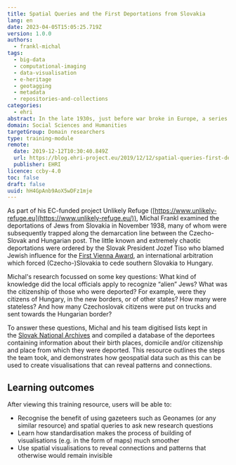 ```yaml
---
title: Spatial Queries and the First Deportations from Slovakia
lang: en
date: 2023-04-05T15:05:25.719Z
version: 1.0.0
authors:
  - frankl-michal
tags:
  - big-data
  - computational-imaging
  - data-visualisation
  - e-heritage
  - geotagging
  - metadata
  - repositories-and-collections
categories:
  - ehri
abstract: In the late 1930s, just before war broke in Europe, a series of chaotic deporations took place expelling thousands of Jews from what is now Slovakia.  As part of his research, Michel Frankl investigates the backgrounds of the deported people, and the trajectory of the journey they were taken on.  This practical blog describes the tools and processes of analysis, and shows how a spatially enabled database can be made useful for answering similar questions in the humanities, and Holocaust Studies in particular.
domain: Social Sciences and Humanities
targetGroup: Domain researchers
type: training-module
remote:
  date: 2019-12-12T10:30:40.849Z
  url: https://blog.ehri-project.eu/2019/12/12/spatial-queries-first-deportations-slovakia/
  publisher: EHRI
licence: ccby-4.0
toc: false
draft: false
uuid: hH4GpAnb9AoX5wDFz1mje
---
```

As part of his EC-funded project Unlikely Refuge ([https://www.unlikely-refuge.eu](https://www.unlikely-refuge.eu/)), Michal Frankl examined the deportations of Jews from Slovakia in November 1938, many of whom were subsequently trapped along the demarcation line between the Czecho-Slovak and Hungarian post. The little known and extremely chaotic deportations were ordered by the Slovak President Jozef Tiso who blamed Jewish influence for the [First Vienna Award](https://en.wikipedia.org/wiki/First_Vienna_Award), an international arbitration which forced (Czecho-)Slovakia to cede southern Slovakia to Hungary.[](https://blog.ehri-project.eu/2019/12/12/spatial-queries-first-deportations-slovakia/#en-3886-1)

Michal's research focussed on some key questions: What kind of knowledge did the local officials apply to recognize “alien” Jews? What was the citizenship of those who were deported?  For example, were they citizens of Hungary, in the new borders, or of other states?  How many were stateless? And how many Czechoslovak citizens were put on trucks and sent towards the Hungarian border?

To answer these questions, Michal and his team digitised lists kept in the [Slovak National Archives](https://portal.ehri-project.eu/institutions/sk-003250) and compiled a database of the deportees containing information about their birth places, domicile and/or citizenship and place from which they were deported.  This resource outlines the steps the team took, and demonstrates how geospatial data such as this can be used to create visualisations that can reveal patterns and connections.

## L﻿earning outcomes

A﻿fter viewing this training resource, users will be able to:

- Recognise the benefit of using gazeteers such as Geonames (or any similar resource) and spatial queries to ask new research questions
- Learn how standardisation makes the process of building of visualisations (e.g. in the form of maps) much smoother
- Use spatial visualisations to reveal connections and patterns that otherwise would remain invisible

<ExternalResource title="Interested in learning more?" subtitle="Check out Spatial Queries and the First Deportations from Slovakia" url="https://blog.ehri-project.eu/2019/12/12/spatial-queries-first-deportations-slovakia/" />
